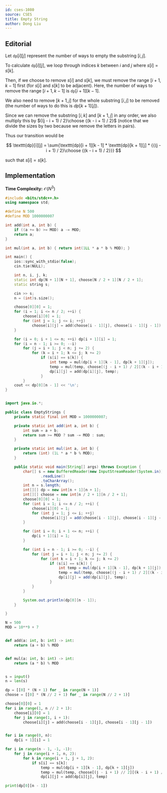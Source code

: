 ```yaml
---
id: cses-1080
source: CSES
title: Empty String
author: Dong Liu
---
```


## Editorial

Let $\texttt{dp}[i][j]$ represent the number of ways to empty the substring $[i, j]$.

To calculate $\texttt{dp}[i][j]$, we loop through indices $k$ between $i$ and $j$ where $s[i] = s[k]$.

Then, if we choose to remove $s[i]$ and $s[k]$, we must remove the range $[i + 1, k - 1]$ first (for $s[i]$ and $s[k]$ to be adjacent). Here, the number of ways to remove the range $[i + 1, k - 1]$ is $\texttt{dp}[i + 1][k - 1]$.

We also need to remove $[k + 1, j]$ for the whole substring $[i, j]$ to be removed (the number of ways to do this is $dp[k + 1][j]$).

Since we can remove the substring $[i, k]$ and $[k + 1, j]$ in any order, we also multiply this by ${(j - i + 1) / 2}\choose {(k - i + 1) / 2}$ (notice that we divide the sizes by two because we remove the letters in pairs).

Thus our transition would be

$$
\texttt{dp}[i][j] = \sum{\texttt{dp}[i + 1][k - 1] * \texttt{dp}[k + 1][j] * {{(j - i + 1) / 2}\choose {(k - i + 1) / 2}}}
$$

such that $s[i] = s[k]$.

## Implementation

**Time Complexity:** $\mathcal{O}(N^3)$

<LanguageSection>
<CPPSection>

```cpp
#include <bits/stdc++.h>
using namespace std;

#define N 500
#define MOD 1000000007

int add(int a, int b) {
	if ((a += b) >= MOD) a -= MOD;
	return a;
}

int mul(int a, int b) { return int(1LL * a * b % MOD); }

int main() {
	ios::sync_with_stdio(false);
	cin.tie(NULL);

	int n, i, j, k;
	static int dp[N + 1][N + 1], choose[N / 2 + 1][N / 2 + 1];
	static string s;

	cin >> s;
	n = (int)s.size();

	choose[0][0] = 1;
	for (i = 1; i <= n / 2; ++i) {
		choose[i][0] = 1;
		for (int j = 1; j <= i; ++j)
			choose[i][j] = add(choose[i - 1][j], choose[i - 1][j - 1]);
	}

	for (i = 0; i + 1 <= n; ++i) dp[i + 1][i] = 1;
	for (i = n - 1; i >= 0; --i)
		for (j = i + 1; j < n; j += 2) {
			for (k = i + 1; k <= j; k += 2)
				if (s[i] == s[k]) {
					int temp = mul(dp[i + 1][k - 1], dp[k + 1][j]);
					temp = mul(temp, choose[(j - i + 1) / 2][(k - i + 1) / 2]);
					dp[i][j] = add(dp[i][j], temp);
				}
		}
	cout << dp[0][n - 1] << '\n';
}
```

</CPPSection>

<JavaSection>

```java

import java.io.*;

public class EmptyStrings {
    private static final int MOD = 1000000007;

    private static int add(int a, int b) {
        int sum = a + b;
        return sum >= MOD ? sum -= MOD : sum;
    }

    private static int mul(int a, int b) {
        return (int) (1L * a * b % MOD);
    }

    public static void main(String[] args) throws Exception {
        char[] s = new BufferedReader(new InputStreamReader(System.in))
                .readLine()
                .toCharArray();
        int n = s.length;
        int[][] dp = new int[n + 1][n + 1];
        int[][] choose = new int[n / 2 + 1][n / 2 + 1];
        choose[0][0] = 1;
        for (int i = 1; i <= n / 2; ++i) {
            choose[i][0] = 1;
            for (int j = 1; j <= i; ++j)
                choose[i][j] = add(choose[i - 1][j], choose[i - 1][j - 1]);
        }

        for (int i = 0; i + 1 <= n; ++i) {
            dp[i + 1][i] = 1;
        }

        for (int i = n - 1; i >= 0; --i) {
            for (int j = i + 1; j < n; j += 2) {
                for (int k = i + 1; k <= j; k += 2)
                    if (s[i] == s[k]) {
                        int temp = mul(dp[i + 1][k - 1], dp[k + 1][j]);
                        temp = mul(temp, choose[(j - i + 1) / 2][(k - i + 1) / 2]);
                        dp[i][j] = add(dp[i][j], temp);
                    }
            }
        }

        System.out.println(dp[0][n - 1]);
    }

}

```
</JavaSection>
<PySection>

```py
N = 500
MOD = 10**9 + 7


def add(a: int, b: int) -> int:
	return (a + b) % MOD


def mul(a: int, b: int) -> int:
	return (a * b) % MOD


s = input()
n = len(s)

dp = [[0] * (N + 1) for _ in range(N + 1)]
choose = [[0] * (N // 2 + 1) for _ in range(N // 2 + 1)]

choose[0][0] = 1
for i in range(1, n // 2 + 1):
	choose[i][0] = 1
	for j in range(1, i + 1):
		choose[i][j] = add(choose[i - 1][j], choose[i - 1][j - 1])


for i in range(0, n):
	dp[i + 1][i] = 1

for i in range(n - 1, -1, -1):
	for j in range(i + 1, n, 2):
		for k in range(i + 1, j + 1, 2):
			if s[i] == s[k]:
				temp = mul(dp[i + 1][k - 1], dp[k + 1][j])
				temp = mul(temp, choose[(j - i + 1) // 2][(k - i + 1) // 2])
				dp[i][j] = add(dp[i][j], temp)

print(dp[0][n - 1])
```

</PySection>
</LanguageSection>
